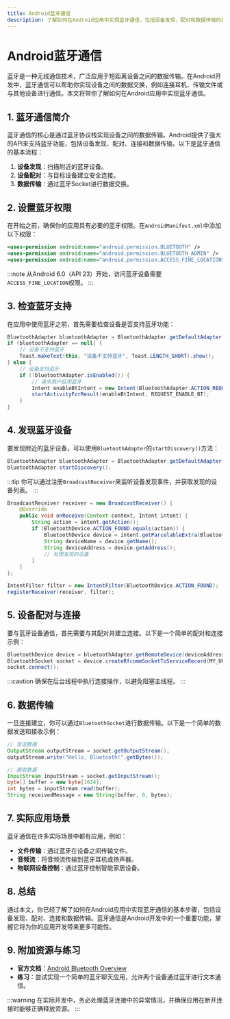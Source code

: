 ```yaml
---
title: Android蓝牙通信
description: 了解如何在Android应用中实现蓝牙通信，包括设备发现、配对和数据传输的基础知识。
---
```


# Android蓝牙通信

蓝牙是一种无线通信技术，广泛应用于短距离设备之间的数据传输。在Android开发中，蓝牙通信可以帮助你实现设备之间的数据交换，例如连接耳机、传输文件或与其他设备进行通信。本文将带你了解如何在Android应用中实现蓝牙通信。

## 1. 蓝牙通信简介

蓝牙通信的核心是通过蓝牙协议栈实现设备之间的数据传输。Android提供了强大的API来支持蓝牙功能，包括设备发现、配对、连接和数据传输。以下是蓝牙通信的基本流程：

1. **设备发现**：扫描附近的蓝牙设备。
2. **设备配对**：与目标设备建立安全连接。
3. **数据传输**：通过蓝牙Socket进行数据交换。

## 2. 设置蓝牙权限

在开始之前，确保你的应用具有必要的蓝牙权限。在`AndroidManifest.xml`中添加以下权限：

```xml
<uses-permission android:name="android.permission.BLUETOOTH" />
<uses-permission android:name="android.permission.BLUETOOTH_ADMIN" />
<uses-permission android:name="android.permission.ACCESS_FINE_LOCATION" />
```

:::note
从Android 6.0（API 23）开始，访问蓝牙设备需要`ACCESS_FINE_LOCATION`权限。
:::

## 3. 检查蓝牙支持

在应用中使用蓝牙之前，首先需要检查设备是否支持蓝牙功能：

```java
BluetoothAdapter bluetoothAdapter = BluetoothAdapter.getDefaultAdapter();
if (bluetoothAdapter == null) {
    // 设备不支持蓝牙
    Toast.makeText(this, "设备不支持蓝牙", Toast.LENGTH_SHORT).show();
} else {
    // 设备支持蓝牙
    if (!bluetoothAdapter.isEnabled()) {
        // 请求用户启用蓝牙
        Intent enableBtIntent = new Intent(BluetoothAdapter.ACTION_REQUEST_ENABLE);
        startActivityForResult(enableBtIntent, REQUEST_ENABLE_BT);
    }
}
```

## 4. 发现蓝牙设备

要发现附近的蓝牙设备，可以使用`BluetoothAdapter`的`startDiscovery()`方法：

```java
BluetoothAdapter bluetoothAdapter = BluetoothAdapter.getDefaultAdapter();
bluetoothAdapter.startDiscovery();
```

:::tip
你可以通过注册`BroadcastReceiver`来监听设备发现事件，并获取发现的设备列表。
:::

```java
BroadcastReceiver receiver = new BroadcastReceiver() {
    @Override
    public void onReceive(Context context, Intent intent) {
        String action = intent.getAction();
        if (BluetoothDevice.ACTION_FOUND.equals(action)) {
            BluetoothDevice device = intent.getParcelableExtra(BluetoothDevice.EXTRA_DEVICE);
            String deviceName = device.getName();
            String deviceAddress = device.getAddress();
            // 处理发现的设备
        }
    }
};

IntentFilter filter = new IntentFilter(BluetoothDevice.ACTION_FOUND);
registerReceiver(receiver, filter);
```

## 5. 设备配对与连接

要与蓝牙设备通信，首先需要与其配对并建立连接。以下是一个简单的配对和连接示例：

```java
BluetoothDevice device = bluetoothAdapter.getRemoteDevice(deviceAddress);
BluetoothSocket socket = device.createRfcommSocketToServiceRecord(MY_UUID);
socket.connect();
```

:::caution
确保在后台线程中执行连接操作，以避免阻塞主线程。
:::

## 6. 数据传输

一旦连接建立，你可以通过`BluetoothSocket`进行数据传输。以下是一个简单的数据发送和接收示例：

```java
// 发送数据
OutputStream outputStream = socket.getOutputStream();
outputStream.write("Hello, Bluetooth!".getBytes());

// 接收数据
InputStream inputStream = socket.getInputStream();
byte[] buffer = new byte[1024];
int bytes = inputStream.read(buffer);
String receivedMessage = new String(buffer, 0, bytes);
```

## 7. 实际应用场景

蓝牙通信在许多实际场景中都有应用，例如：

- **文件传输**：通过蓝牙在设备之间传输文件。
- **音频流**：将音频流传输到蓝牙耳机或扬声器。
- **物联网设备控制**：通过蓝牙控制智能家居设备。

## 8. 总结

通过本文，你已经了解了如何在Android应用中实现蓝牙通信的基本步骤，包括设备发现、配对、连接和数据传输。蓝牙通信是Android开发中的一个重要功能，掌握它将为你的应用开发带来更多可能性。

## 9. 附加资源与练习

- **官方文档**：[Android Bluetooth Overview](https://developer.android.com/guide/topics/connectivity/bluetooth)
- **练习**：尝试实现一个简单的蓝牙聊天应用，允许两个设备通过蓝牙进行文本通信。

:::warning
在实际开发中，务必处理蓝牙连接中的异常情况，并确保应用在断开连接时能够正确释放资源。
:::